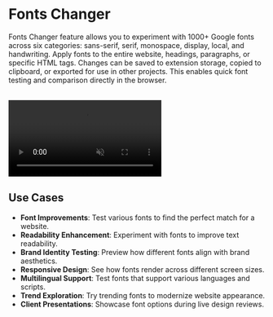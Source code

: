 # Fonts Changer

Fonts Changer feature allows you to experiment with 1000+ Google fonts across six categories: sans-serif, serif, monospace, display, local, and handwriting. Apply fonts to the entire website, headings, paragraphs, or specific HTML tags. Changes can be saved to extension storage, copied to clipboard, or exported for use in other projects. This enables quick font testing and comparison directly in the browser.

<br />
<video
	autoPlay='autoplay'
	loop
	muted>
	<source
		src='/videos/fonts-changer.mp4'
		type='video/mp4'
	/>
</video>

## Use Cases

- **Font Improvements**: Test various fonts to find the perfect match for a website.
- **Readability Enhancement**: Experiment with fonts to improve text readability.
- **Brand Identity Testing**: Preview how different fonts align with brand aesthetics.
- **Responsive Design**: See how fonts render across different screen sizes.
- **Multilingual Support**: Test fonts that support various languages and scripts.
- **Trend Exploration**: Try trending fonts to modernize website appearance.
- **Client Presentations**: Showcase font options during live design reviews.
